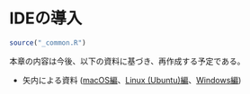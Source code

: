 # IDEの導入 {#ide}

```r
source("_common.R")
```

本章の内容は今後、以下の資料に基づき、再作成する予定である。

* 矢内による資料 ([macOS編](https://yukiyanai.github.io/jp/resources/docs/install-R_macOS.pdf)、[Linux (Ubuntu)編](https://yukiyanai.github.io/jp/resources/docs/install-R_ubuntu.pdf)、[Windows編](https://yukiyanai.github.io/jp/resources/docs/install-R_windows.pdf))

<!--
## RStudioのインストールと起動 {#ide-install}

### macOSの場合

### Linux (Ubuntu)の場合

### Windowsの場合

---

## RStudioの設定 {#ide-setting}

### 設定画面の開き方

### 私たちのRStudio

---

## RStudio Cloudについて

これまでRとRStudioの導入について説明しましたが、これは自分のパソコンにインストールすることを前提としていました。したがって、パソコンを新しく買ったり、複数のパソコンを持つ場合は、それぞれに対してインストールと設定をする必要があります。これらの作業は慣れれば大したことではありませんが、それでも面倒だと思う方もいるでしょう。また、それぞれのパソコンにRとRStudioをインストールして常に同じ環境を維持するのも手間のかかる作業です。そこで一つの対案となるのが[RStudio Cloud](https://rstudio.cloud)です。

```r
knitr::include_graphics("Figures/Installation/RStudioCloud.png")
```

RStudio Cloudはサーバー上にインストールされているRとRStudioをインターネットブラウザ[^browser]で動かすことができるサービスです。インターネットさえ接続されていれば、図\@ref(fig:RStudioCloud)のように、どこでも同じ環境のRとRStudioを使用することができます。また、無料です。ブラウザ上で操作できるため、スマートフォンやタブレットPCでも操作は不可能ではありませんが、基本的にはPCでの操作を想定しています。

[^browser]: [Chrome](https://www.google.com/intl/ja_jp/chrome/)、 [Firefox](https://www.mozilla.org/ja/firefox/new/)、 [Opera](https://www.opera.com)、[Safari](https://www.apple.com/jp/safari/)、[Edge](https://www.microsoft.com/ja-jp/edge)など

これだけだとRStudio Cloud最強説とかがあってもおかしくはありませんね。しかし、ブラウザ上で動くという点でローカルのRStudioよりもやや重いです。また、PCとは違って、メモリの増設もできませんし、マルチコアの使用も非常に制約されています。Tcl/Tkを使用するパッケージの起動はできない限界もあります。また、日本語ユーザー限定の問題かもしれませんが、図に日本語を含む2バイト文字を埋め込むのが非常に面倒くさい問題もあります。

本書はローカルにインストールされているRとRStudioを念頭に置いて解説しますが、RStudio Cloudでも問題なく本書の実習が可能です[^rstudiocloud]。RStudio Cloudの使い方は適宜インターネットなどで検索してみてください。

[^rstudiocloud]: ただし、図に日本語は入力できません。
-->